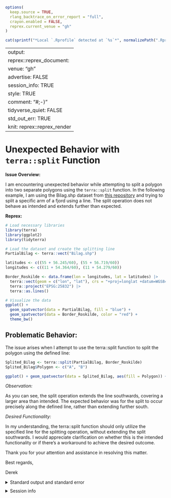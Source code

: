 ```r
options(
  keep.source = TRUE,
  rlang_backtrace_on_error_report = "full",
  crayon.enabled = FALSE,
  reprex.current_venue = "gh"
)
```

```r
cat(sprintf("*Local `.Rprofile` detected at `%s`*", normalizePath(".Rprofile")))
```

---
output:
  reprex::reprex_document:
    venue: "gh"
    advertise: FALSE
    session_info: TRUE
    style: TRUE
    comment: "#;-)"
    tidyverse_quiet: FALSE
    std_out_err: TRUE
knit: reprex::reprex_render
---

# Unexpected Behavior with `terra::split` Function

**Issue Overview:**

I am encountering unexpected behavior while attempting to split a polygon into two separate polygons using the `terra::split` function. In the following example, I am using the Bilag.shp dataset from [this repository](https://github.com/derek-corcoran-barrios/SplitError) and trying to split a specific arm of a fjord using a line. The split operation does not behave as intended and extends further than expected.

**Reprex:**

```r
# Load necessary libraries
library(terra)
library(ggplot2)
library(tidyterra)

# Load the dataset and create the splitting line
PartialBilag <- terra::vect("Bilag.shp")

latitudes <- c((55 + 56.245/60), (55 + 56.719/60))
longitudes <- c((11 + 54.364/60), (11 + 54.279/60))

Border_Roskilde <- data.frame(lon = longitudes, lat = latitudes) |>
  terra::vect(geom = c("lon", "lat"), crs = "+proj=longlat +datum=WGS84") |>
  terra::project("EPSG:25832") |>
  terra::as.lines()

# Visualize the data
ggplot() +
  geom_spatvector(data = PartialBilag, fill = "blue") +
  geom_spatvector(data = Border_Roskilde, color = "red") +
  theme_bw()
```

## Problematic Behavior:

The issue arises when I attempt to use the terra::split function to split the polygon using the defined line:

```r
Splited_Bilag <- terra::split(PartialBilag, Border_Roskilde)
Splited_Bilag$Polygon <- c("A", "B")

ggplot() + geom_spatvector(data = Splited_Bilag, aes(fill = Polygon)) + theme_bw()
```

*Observation:*

As you can see, the split operation extends the line southwards, covering a larger area than intended. The expected behavior was for the split to occur precisely along the defined line, rather than extending further south.

*Desired Functionality:*

In my understanding, the terra::split function should only utilize the specified line for the splitting operation, without extending the split southwards. I would appreciate clarification on whether this is the intended functionality or if there's a workaround to achieve the desired outcome.

Thank you for your attention and assistance in resolving this matter.

Best regards,

Derek

<details style="margin-bottom:10px;">
<summary>Standard output and standard error</summary>
`O:/Nat_Sustain-tmp/SplitError/ReprexSplit_reprex_std_out_err.txt`
</details>

<details style="margin-bottom:10px;">
<summary>Session info</summary>
```r
sessioninfo::session_info()
```
</details>
